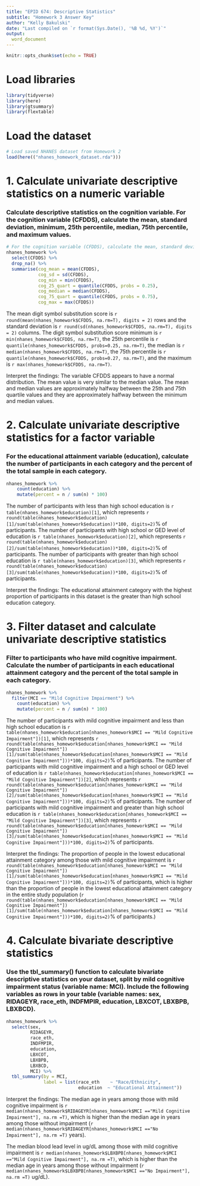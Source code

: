 ```yaml
---
title: "EPID 674: Descriptive Statistics"
subtitle: "Homework 3 Answer Key"
author: "Kelly Bakulski"
date: "Last compiled on `r format(Sys.Date(), '%B %d, %Y')`"
output: 
  word_document
---
```


```r
knitr::opts_chunk$set(echo = TRUE)
```

# Load libraries

```r
library(tidyverse)
library(here)
library(gtsummary)
library(flextable)
```

# Load the dataset

```r

# Load saved NHANES dataset from Homework 2
load(here(("nhanes_homework_dataset.rda")))

```


# 1. Calculate univariate descriptive statistics on a numeric variable

### Calculate descriptive statistics on the cognition variable. For the cognition variable (CFDDS), calculate the mean, standard deviation, minimum, 25th percentile, median, 75th percentile, and maximum values. 

```r

# For the cognition variable (CFDDS), calculate the mean, standard deviation, minimum, 25th percentile, median, 75th percentile, and maximum values.  
nhanes_homework %>%
  select(CFDDS) %>%
  drop_na() %>%
  summarise(cog_mean = mean(CFDDS),
            cog_sd = sd(CFDDS),
            cog_min = min(CFDDS),
            cog_25_quart = quantile(CFDDS, probs = 0.25),
            cog_median = median(CFDDS),
            cog_75_quart = quantile(CFDDS, probs = 0.75),
            cog_max = max(CFDDS))

```
The mean digit symbol substitution score is `r round(mean(nhanes_homework$CFDDS, na.rm=T), digits = 2)` rows and the standard deviation is `r round(sd(nhanes_homework$CFDDS, na.rm=T), digits = 2)` columns.
The digit symbol substitution score minimum is `r min(nhanes_homework$CFDDS, na.rm=T)`, the 25th percentile is `r quantile(nhanes_homework$CFDDS, probs=0.25, na.rm=T)`, the median is `r median(nhanes_homework$CFDDS, na.rm=T)`, the 75th percentile is `r quantile(nhanes_homework$CFDDS, probs=0.27, na.rm=T)`, and the maximum is `r max(nhanes_homework$CFDDS, na.rm=T)`.

Interpret the findings: The variable CFDDS appears to have a normal distribution. The mean value is very similar to the median value. The mean and median values are approximately halfway between the 25th and 75th quartile values and they are approximately halfway between the minimum and median values. 

# 2. Calculate univariate descriptive statistics for a factor variable

### For the educational attainment variable (education), calculate the number of participants in each category and the percent of the total sample in each category.

```r

nhanes_homework %>% 
	count(education) %>%
	mutate(percent = n / sum(n) * 100)

```
The number of participants with less than high school education is `r table(nhanes_homework$education)[1]`, which represents `r round(table(nhanes_homework$education)[1]/sum(table(nhanes_homework$education))*100, digits=2)`% of participants. 
The number of participants with high school or GED level of education is `r table(nhanes_homework$education)[2]`, which represents `r round(table(nhanes_homework$education)[2]/sum(table(nhanes_homework$education))*100, digits=2)`% of participants. 
The number of participants with greater than high school education is `r table(nhanes_homework$education)[3]`, which represents `r round(table(nhanes_homework$education)[3]/sum(table(nhanes_homework$education))*100, digits=2)`% of participants. 

Interpret the findings: The educational attainment category with the highest proportion of participants in this dataset is the greater than high school education category.

# 3. Filter dataset and calculate univariate descriptive statistics

### Filter to participants who have mild cognitive impairment. Calculate the number of participants in each educational attainment category and the percent of the total sample in each category.

```r

nhanes_homework %>% 
  filter(MCI == "Mild Cognitive Impairment") %>%
	count(education) %>%
	mutate(percent = n / sum(n) * 100)

```
The number of participants with mild cognitive impairment and less than high school education is `r table(nhanes_homework$education[nhanes_homework$MCI == "Mild Cognitive Impairment"])[1]`, which represents `r round(table(nhanes_homework$education[nhanes_homework$MCI == "Mild Cognitive Impairment"])[1]/sum(table(nhanes_homework$education[nhanes_homework$MCI == "Mild Cognitive Impairment"]))*100, digits=2)`% of participants. 
The number of participants with mild cognitive impairment and a high school or GED level of education is `r table(nhanes_homework$education[nhanes_homework$MCI == "Mild Cognitive Impairment"])[2]`, which represents `r round(table(nhanes_homework$education[nhanes_homework$MCI == "Mild Cognitive Impairment"])[2]/sum(table(nhanes_homework$education[nhanes_homework$MCI == "Mild Cognitive Impairment"]))*100, digits=2)`% of participants. 
The number of participants with mild cognitive impairment and greater than high school education is `r table(nhanes_homework$education[nhanes_homework$MCI == "Mild Cognitive Impairment"])[3]`, which represents `r round(table(nhanes_homework$education[nhanes_homework$MCI == "Mild Cognitive Impairment"])[3]/sum(table(nhanes_homework$education[nhanes_homework$MCI == "Mild Cognitive Impairment"]))*100, digits=2)`% of participants. 

Interpret the findings: The proportion of people in the lowest educational attainment category among those with mild cognitive impairment is `r round(table(nhanes_homework$education[nhanes_homework$MCI == "Mild Cognitive Impairment"])[1]/sum(table(nhanes_homework$education[nhanes_homework$MCI == "Mild Cognitive Impairment"]))*100, digits=2)`% of participants, which is higher than the proportion of people in the lowest educational attainment category in the entire study population (`r round(table(nhanes_homework$education[nhanes_homework$MCI == "Mild Cognitive Impairment"])[1]/sum(table(nhanes_homework$education[nhanes_homework$MCI == "Mild Cognitive Impairment"]))*100, digits=2)`% of participants.)

# 4. Calculate bivariate descriptive statistics

### Use the tbl_summary() function to calculate bivariate descriptive statistics on your dataset, split by mild cognitive impairment status (variable name: MCI). Include the following variables as rows in your table (variable names: sex, RIDAGEYR, race_eth, INDFMPIR, education, LBXCOT, LBXBPB, LBXBCD).  
```r

nhanes_homework %>%
  select(sex,
         RIDAGEYR,
         race_eth,
         INDFMPIR,
         education,
         LBXCOT,
         LBXBPB,
         LBXBCD,
         MCI) %>%
  tbl_summary(by = MCI,
              label = list(race_eth    ~ "Race/Ethnicity",
                           education  ~ "Educational Attainment"))

```

Interpret the findings: The median age in years among those with mild cognitive impairment is `r median(nhanes_homework$RIDAGEYR[nhanes_homework$MCI =="Mild Cognitive Impairment"], na.rm =T)`, which is higher than the median age in years among those without impairment (`r median(nhanes_homework$RIDAGEYR[nhanes_homework$MCI =="No Impairment"], na.rm =T)` years).

The median blood lead level in ug/dL among those with mild cognitive impairment is `r median(nhanes_homework$LBXBPB[nhanes_homework$MCI =="Mild Cognitive Impairment"], na.rm =T)`, which is higher than the median age in years among those without impairment (`r median(nhanes_homework$LBXBPB[nhanes_homework$MCI =="No Impairment"], na.rm =T)` ug/dL).
